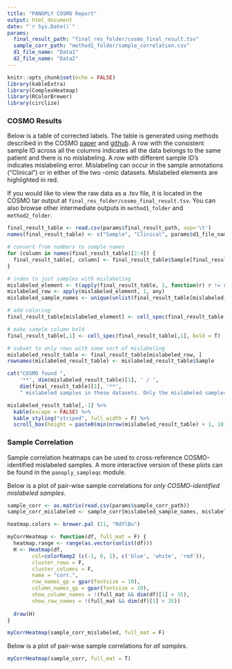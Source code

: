 ```yaml
---
title: "PANOPLY COSMO Report"
output: html_document
date: "`r Sys.Date()`"
params:
  final_result_path: "final_res_folder/cosmo_final_result.tsv"
  sample_corr_path: "method1_folder/sample_correlation.csv"
  d1_file_name: "Data1"
  d2_file_name: "Data2"
---
```


```r
knitr::opts_chunk$set(echo = FALSE)
library(kableExtra)
library(ComplexHeatmap)
library(RColorBrewer)
library(circlize)
```

### COSMO Results

Below is a table of corrected labels. The table is generated using methods described in the COSMO [paper](https://doi.org/10.1016/j.patter.2021.100245) and [github](https://github.com/bzhanglab/COSMO). A row with the consistent sample ID across all the columns indicates all the data belongs to the same patient and there is no mislabeling. A row with different sample ID's indicates mislabeling error. Mislabeling can occur in the sample annotations ("Clinical") or in either of the two -omic datasets. Mislabeled elements are highlighted in red.

If you would like to view the raw data as a .tsv file, it is located in the COSMO tar output at `final_res_folder/cosmo_final_result.tsv`. You can also browse other intermediate outputs in `method1_folder` and `method2_folder`.

```r
final_result_table <- read.csv(params$final_result_path, sep='\t')
names(final_result_table) <- c("Sample", "Clinical", params$d1_file_name, params$d2_file_name)

# convert from numbers to sample names
for (column in names(final_result_table)[2:4]) {
  final_result_table[, column] <- final_result_table$Sample[final_result_table[[column]]]
}

# index to just samples with mislabeling
mislabeled_element <- t(apply(final_result_table, 1, function(r) r != r[1]))
mislabeled_row <- apply(mislabeled_element, 1, any)
mislabeled_sample_names <- unique(unlist(final_result_table[mislabeled_row,]))

# add coloring
final_result_table[mislabeled_element] <- cell_spec(final_result_table[mislabeled_element], color = 'red')

# make sample column bold
final_result_table[,1] <- cell_spec(final_result_table[,1], bold = T)

# subset to only rows with some sort of mislabeling
mislabeled_result_table <- final_result_table[mislabeled_row, ]
rownames(mislabeled_result_table) <- mislabeled_result_table$Sample

cat("COSMO found ", 
    '**', dim(mislabeled_result_table)[1], ' / ',
    dim(final_result_table)[1], '**',
    " mislabeled samples in these datasets. Only the mislabeled samples are shown below.", sep = '')
```
```r
mislabeled_result_table[,-1] %>%
  kable(escape = FALSE) %>%
  kable_styling("striped", full_width = F) %>% 
  scroll_box(height = paste0(min(nrow(mislabeled_result_table) + 1, 10) * 40, "px"))
```

### Sample Correlation

Sample correlation heatmaps can be used to cross-reference COSMO-identified mislabeled samples. A more interactive version of these plots can be found in the `panoply_sampleqc` module.

Below is a plot of pair-wise sample correlations for *only COSMO-identified mislabeled samples*.
``` r
sample_corr <- as.matrix(read.csv(params$sample_corr_path))
sample_corr_mislabeled <- sample_corr[mislabeled_sample_names, mislabeled_sample_names]

heatmap.colors <- brewer.pal (11, "RdYlBu")

myCorrHeatmap <- function(df, full_mat = F) {
  heatmap.range <- range(as.vector(unlist(df)))
  H <- Heatmap(df,
        col=colorRamp2 (c(-1, 0, 1), c('blue', 'white', 'red')),
        cluster_rows = F,
        cluster_columns = F,
        name = "corr.",
        row_names_gp = gpar(fontsize = 10),
        column_names_gp = gpar(fontsize = 10),
        show_column_names = !(full_mat && dim(df)[1] > 35),
        show_row_names = !(full_mat && dim(df)[1] > 35))
  
  draw(H)
}

myCorrHeatmap(sample_corr_mislabeled, full_mat = F)

```


Below is a plot of pair-wise sample correlations for *all samples*.
``` r
myCorrHeatmap(sample_corr, full_mat = T)
```
